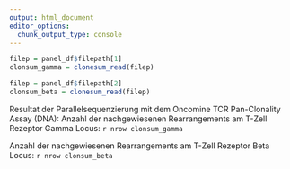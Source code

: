```yaml
---
output: html_document
editor_options: 
  chunk_output_type: console
---
```

```r
filep = panel_df$filepath[1]
clonsum_gamma = clonesum_read(filep)

filep = panel_df$filepath[2]
clonsum_beta = clonesum_read(filep)


```


Resultat der Parallelsequenzierung mit dem Oncomine TCR Pan-Clonality Assay (DNA):
Anzahl der nachgewiesenen Rearrangements am T-Zell Rezeptor Gamma Locus:
`r nrow clonsum_gamma`

Anzahl der nachgewiesenen Rearrangements am T-Zell Rezeptor Beta Locus:
`r nrow clonsum_beta`
